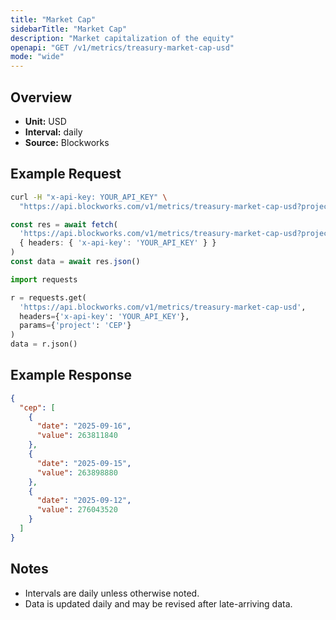 ```yaml
---
title: "Market Cap"
sidebarTitle: "Market Cap"
description: "Market capitalization of the equity"
openapi: "GET /v1/metrics/treasury-market-cap-usd"
mode: "wide"
---
```


## Overview

- **Unit:** USD
- **Interval:** daily
- **Source:** Blockworks

## Example Request

<CodeGroup>

```bash cURL
curl -H "x-api-key: YOUR_API_KEY" \
  "https://api.blockworks.com/v1/metrics/treasury-market-cap-usd?project=CEP"
```

```typescript TypeScript
const res = await fetch(
  'https://api.blockworks.com/v1/metrics/treasury-market-cap-usd?project=CEP',
  { headers: { 'x-api-key': 'YOUR_API_KEY' } }
)
const data = await res.json()
```

```python Python
import requests

r = requests.get(
  'https://api.blockworks.com/v1/metrics/treasury-market-cap-usd',
  headers={'x-api-key': 'YOUR_API_KEY'},
  params={'project': 'CEP'}
)
data = r.json()
```

</CodeGroup>

## Example Response

```json
{
  "cep": [
    {
      "date": "2025-09-16",
      "value": 263811840
    },
    {
      "date": "2025-09-15",
      "value": 263898880
    },
    {
      "date": "2025-09-12",
      "value": 276043520
    }
  ]
}
```

## Notes
- Intervals are daily unless otherwise noted.
- Data is updated daily and may be revised after late-arriving data.